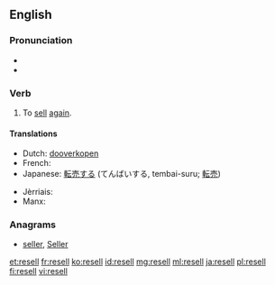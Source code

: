 ==English==

===Pronunciation===
* {{IPA|/ˈɻisɛl/}}
* {{rhymes|ɛl}}

===Verb===
{{en-verb|resells|reselling|resold|resold}}

# To [[sell]] [[again]].

====Translations====
{{trans-top|To sell again}}
* Dutch: [[dooverkopen]]
* French: {{t+|fr|revendre}}
* Japanese: [[転売する]] (てんばいする, tembai-suru; [[転売]])
{{trans-mid}}
* Jèrriais: {{tø|roa-jer|r'vendre}}
* Manx: {{t-|gv|aachreck}}
{{trans-bottom}}

===Anagrams===
* [[seller#English|seller]], [[Seller#English|Seller]]

[[et:resell]]
[[fr:resell]]
[[ko:resell]]
[[id:resell]]
[[mg:resell]]
[[ml:resell]]
[[ja:resell]]
[[pl:resell]]
[[fi:resell]]
[[vi:resell]]